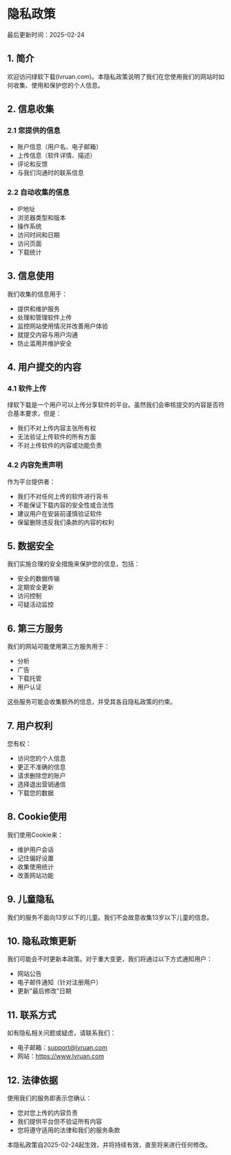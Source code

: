 

# 隐私政策

最后更新时间：2025-02-24

## 1. 简介

欢迎访问绿软下载(lvruan.com)。本隐私政策说明了我们在您使用我们的网站时如何收集、使用和保护您的个人信息。

## 2. 信息收集

### 2.1 您提供的信息
- 账户信息（用户名、电子邮箱）
- 上传信息（软件详情、描述）
- 评论和反馈
- 与我们沟通时的联系信息

### 2.2 自动收集的信息
- IP地址
- 浏览器类型和版本
- 操作系统
- 访问时间和日期
- 访问页面
- 下载统计

## 3. 信息使用

我们收集的信息用于：
- 提供和维护服务
- 处理和管理软件上传
- 监控网站使用情况并改善用户体验
- 就提交内容与用户沟通
- 防止滥用并维护安全

## 4. 用户提交的内容

### 4.1 软件上传
绿软下载是一个用户可以上传分享软件的平台。虽然我们会审核提交的内容是否符合基本要求，但是：
- 我们不对上传内容主张所有权
- 无法验证上传软件的所有方面
- 不对上传软件的内容或功能负责

### 4.2 内容免责声明
作为平台提供者：
- 我们不对任何上传的软件进行背书
- 不能保证下载内容的安全性或合法性
- 建议用户在安装前谨慎验证软件
- 保留删除违反我们条款的内容的权利

## 5. 数据安全

我们实施合理的安全措施来保护您的信息，包括：
- 安全的数据传输
- 定期安全更新
- 访问控制
- 可疑活动监控

## 6. 第三方服务

我们的网站可能使用第三方服务用于：
- 分析
- 广告
- 下载托管
- 用户认证

这些服务可能会收集额外的信息，并受其各自隐私政策的约束。

## 7. 用户权利

您有权：
- 访问您的个人信息
- 更正不准确的信息
- 请求删除您的账户
- 选择退出营销通信
- 下载您的数据

## 8. Cookie使用

我们使用Cookie来：
- 维护用户会话
- 记住偏好设置
- 收集使用统计
- 改善网站功能

## 9. 儿童隐私

我们的服务不面向13岁以下的儿童。我们不会故意收集13岁以下儿童的信息。

## 10. 隐私政策更新

我们可能会不时更新本政策。对于重大变更，我们将通过以下方式通知用户：
- 网站公告
- 电子邮件通知（针对注册用户）
- 更新"最后修改"日期

## 11. 联系方式

如有隐私相关问题或疑虑，请联系我们：
- 电子邮箱：support@lvruan.com
- 网站：https://www.lvruan.com

## 12. 法律依据

使用我们的服务即表示您确认：
- 您对您上传的内容负责
- 我们提供平台但不验证所有内容
- 您将遵守适用的法律和我们的服务条款

本隐私政策自2025-02-24起生效，并将持续有效，直至将来进行任何修改。
